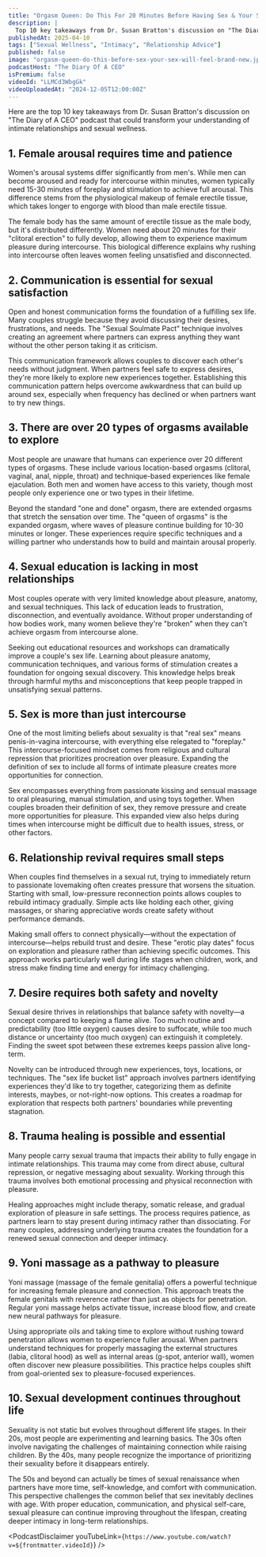 ```yaml
---
title: "Orgasm Queen: Do This For 20 Minutes Before Having Sex & Your Sex Will Feel Brand New!"
description: |
  Top 10 key takeaways from Dr. Susan Bratton's discussion on "The Diary of A CEO" podcast that could transform your understanding of intimate relationships and sexual wellness.
publishedAt: 2025-04-10
tags: ["Sexual Wellness", "Intimacy", "Relationship Advice"]
published: false
image: "orgasm-queen-do-this-before-sex-your-sex-will-feel-brand-new.jpg"
podcastHost: "The Diary Of A CEO"
isPremium: false
videoId: "LLMCd3WbgGk"
videoUploadedAt: "2024-12-05T12:00:00Z"
---
```



<PodcastSummaryPageLayout frontmatter={frontmatter}>

Here are the top 10 key takeaways from Dr. Susan Bratton's discussion on "The Diary of A CEO" podcast that could transform your understanding of intimate relationships and sexual wellness.

## 1. Female arousal requires time and patience

Women's arousal systems differ significantly from men's. While men can become aroused and ready for intercourse within minutes, women typically need 15-30 minutes of foreplay and stimulation to achieve full arousal. This difference stems from the physiological makeup of female erectile tissue, which takes longer to engorge with blood than male erectile tissue.

The female body has the same amount of erectile tissue as the male body, but it's distributed differently. Women need about 20 minutes for their "clitoral erection" to fully develop, allowing them to experience maximum pleasure during intercourse. This biological difference explains why rushing into intercourse often leaves women feeling unsatisfied and disconnected.

## 2. Communication is essential for sexual satisfaction

Open and honest communication forms the foundation of a fulfilling sex life. Many couples struggle because they avoid discussing their desires, frustrations, and needs. The "Sexual Soulmate Pact" technique involves creating an agreement where partners can express anything they want without the other person taking it as criticism.

This communication framework allows couples to discover each other's needs without judgment. When partners feel safe to express desires, they're more likely to explore new experiences together. Establishing this communication pattern helps overcome awkwardness that can build up around sex, especially when frequency has declined or when partners want to try new things.

## 3. There are over 20 types of orgasms available to explore

Most people are unaware that humans can experience over 20 different types of orgasms. These include various location-based orgasms (clitoral, vaginal, anal, nipple, throat) and technique-based experiences like female ejaculation. Both men and women have access to this variety, though most people only experience one or two types in their lifetime.

Beyond the standard "one and done" orgasm, there are extended orgasms that stretch the sensation over time. The "queen of orgasms" is the expanded orgasm, where waves of pleasure continue building for 10-30 minutes or longer. These experiences require specific techniques and a willing partner who understands how to build and maintain arousal properly.

## 4. Sexual education is lacking in most relationships

Most couples operate with very limited knowledge about pleasure, anatomy, and sexual techniques. This lack of education leads to frustration, disconnection, and eventually avoidance. Without proper understanding of how bodies work, many women believe they're "broken" when they can't achieve orgasm from intercourse alone.

Seeking out educational resources and workshops can dramatically improve a couple's sex life. Learning about pleasure anatomy, communication techniques, and various forms of stimulation creates a foundation for ongoing sexual discovery. This knowledge helps break through harmful myths and misconceptions that keep people trapped in unsatisfying sexual patterns.

## 5. Sex is more than just intercourse

One of the most limiting beliefs about sexuality is that "real sex" means penis-in-vagina intercourse, with everything else relegated to "foreplay." This intercourse-focused mindset comes from religious and cultural repression that prioritizes procreation over pleasure. Expanding the definition of sex to include all forms of intimate pleasure creates more opportunities for connection.

Sex encompasses everything from passionate kissing and sensual massage to oral pleasuring, manual stimulation, and using toys together. When couples broaden their definition of sex, they remove pressure and create more opportunities for pleasure. This expanded view also helps during times when intercourse might be difficult due to health issues, stress, or other factors.

## 6. Relationship revival requires small steps

When couples find themselves in a sexual rut, trying to immediately return to passionate lovemaking often creates pressure that worsens the situation. Starting with small, low-pressure reconnection points allows couples to rebuild intimacy gradually. Simple acts like holding each other, giving massages, or sharing appreciative words create safety without performance demands.

Making small offers to connect physically—without the expectation of intercourse—helps rebuild trust and desire. These "erotic play dates" focus on exploration and pleasure rather than achieving specific outcomes. This approach works particularly well during life stages when children, work, and stress make finding time and energy for intimacy challenging.

## 7. Desire requires both safety and novelty

Sexual desire thrives in relationships that balance safety with novelty—a concept compared to keeping a flame alive. Too much routine and predictability (too little oxygen) causes desire to suffocate, while too much distance or uncertainty (too much oxygen) can extinguish it completely. Finding the sweet spot between these extremes keeps passion alive long-term.

Novelty can be introduced through new experiences, toys, locations, or techniques. The "sex life bucket list" approach involves partners identifying experiences they'd like to try together, categorizing them as definite interests, maybes, or not-right-now options. This creates a roadmap for exploration that respects both partners' boundaries while preventing stagnation.

## 8. Trauma healing is possible and essential

Many people carry sexual trauma that impacts their ability to fully engage in intimate relationships. This trauma may come from direct abuse, cultural repression, or negative messaging about sexuality. Working through this trauma involves both emotional processing and physical reconnection with pleasure.

Healing approaches might include therapy, somatic release, and gradual exploration of pleasure in safe settings. The process requires patience, as partners learn to stay present during intimacy rather than dissociating. For many couples, addressing underlying trauma creates the foundation for a renewed sexual connection and deeper intimacy.

## 9. Yoni massage as a pathway to pleasure

Yoni massage (massage of the female genitalia) offers a powerful technique for increasing female pleasure and connection. This approach treats the female genitals with reverence rather than just as objects for penetration. Regular yoni massage helps activate tissue, increase blood flow, and create new neural pathways for pleasure.

Using appropriate oils and taking time to explore without rushing toward penetration allows women to experience fuller arousal. When partners understand techniques for properly massaging the external structures (labia, clitoral hood) as well as internal areas (g-spot, anterior wall), women often discover new pleasure possibilities. This practice helps couples shift from goal-oriented sex to pleasure-focused experiences.

## 10. Sexual development continues throughout life

Sexuality is not static but evolves throughout different life stages. In their 20s, most people are experimenting and learning basics. The 30s often involve navigating the challenges of maintaining connection while raising children. By the 40s, many people recognize the importance of prioritizing their sexuality before it disappears entirely.

The 50s and beyond can actually be times of sexual renaissance when partners have more time, self-knowledge, and comfort with communication. This perspective challenges the common belief that sex inevitably declines with age. With proper education, communication, and physical self-care, sexual pleasure can continue improving throughout the lifespan, creating deeper intimacy in long-term relationships.

<PodcastDisclaimer
  youTubeLink={`https://www.youtube.com/watch?v=${frontmatter.videoId}`}
/>

</PodcastSummaryPageLayout>
